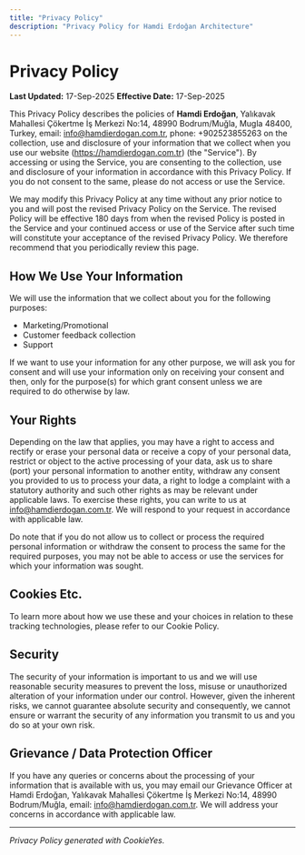```yaml
---
title: "Privacy Policy"
description: "Privacy Policy for Hamdi Erdoğan Architecture"
---
```


# Privacy Policy

**Last Updated:** 17-Sep-2025
**Effective Date:** 17-Sep-2025

This Privacy Policy describes the policies of **Hamdi Erdoğan**, Yalıkavak Mahallesi Çökertme İş Merkezi No:14, 48990 Bodrum/Muğla, Mugla 48400, Turkey, email: info@hamdierdogan.com.tr, phone: +902523855263 on the collection, use and disclosure of your information that we collect when you use our website (https://hamdierdogan.com.tr) (the "Service"). By accessing or using the Service, you are consenting to the collection, use and disclosure of your information in accordance with this Privacy Policy. If you do not consent to the same, please do not access or use the Service.

We may modify this Privacy Policy at any time without any prior notice to you and will post the revised Privacy Policy on the Service. The revised Policy will be effective 180 days from when the revised Policy is posted in the Service and your continued access or use of the Service after such time will constitute your acceptance of the revised Privacy Policy. We therefore recommend that you periodically review this page.

## How We Use Your Information

We will use the information that we collect about you for the following purposes:

- Marketing/Promotional
- Customer feedback collection
- Support

If we want to use your information for any other purpose, we will ask you for consent and will use your information only on receiving your consent and then, only for the purpose(s) for which grant consent unless we are required to do otherwise by law.

## Your Rights

Depending on the law that applies, you may have a right to access and rectify or erase your personal data or receive a copy of your personal data, restrict or object to the active processing of your data, ask us to share (port) your personal information to another entity, withdraw any consent you provided to us to process your data, a right to lodge a complaint with a statutory authority and such other rights as may be relevant under applicable laws. To exercise these rights, you can write to us at info@hamdierdogan.com.tr. We will respond to your request in accordance with applicable law.

Do note that if you do not allow us to collect or process the required personal information or withdraw the consent to process the same for the required purposes, you may not be able to access or use the services for which your information was sought.

## Cookies Etc.

To learn more about how we use these and your choices in relation to these tracking technologies, please refer to our Cookie Policy.

## Security

The security of your information is important to us and we will use reasonable security measures to prevent the loss, misuse or unauthorized alteration of your information under our control. However, given the inherent risks, we cannot guarantee absolute security and consequently, we cannot ensure or warrant the security of any information you transmit to us and you do so at your own risk.

## Grievance / Data Protection Officer

If you have any queries or concerns about the processing of your information that is available with us, you may email our Grievance Officer at Hamdi Erdoğan, Yalıkavak Mahallesi Çökertme İş Merkezi No:14, 48990 Bodrum/Muğla, email: info@hamdierdogan.com.tr. We will address your concerns in accordance with applicable law.

---

*Privacy Policy generated with CookieYes.*